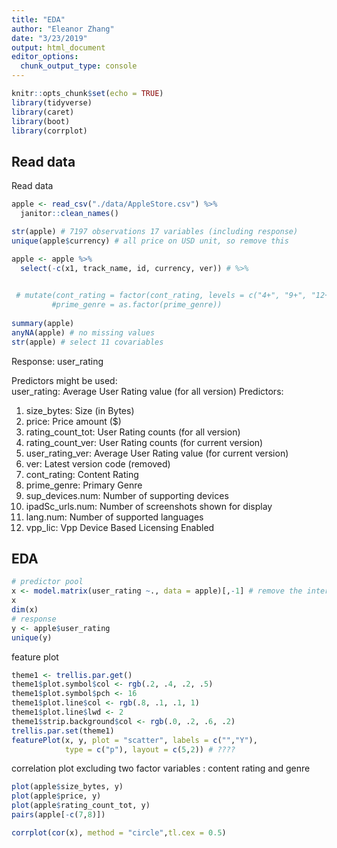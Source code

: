 ```yaml
---
title: "EDA"
author: "Eleanor Zhang"
date: "3/23/2019"
output: html_document
editor_options: 
  chunk_output_type: console
---
```


```r
knitr::opts_chunk$set(echo = TRUE)
library(tidyverse)
library(caret)
library(boot)
library(corrplot)
```

## Read data 

Read data
```r
apple <- read_csv("./data/AppleStore.csv") %>% 
  janitor::clean_names() 

str(apple) # 7197 observations 17 variables (including response)
unique(apple$currency) # all price on USD unit, so remove this

apple <- apple %>% 
  select(-c(x1, track_name, id, currency, ver)) # %>% 

  
 # mutate(cont_rating = factor(cont_rating, levels = c("4+", "9+", "12+", "17+")),
         #prime_genre = as.factor(prime_genre))
  
summary(apple)
anyNA(apple) # no missing values
str(apple) # select 11 covariables 
```


Response: user_rating  

Predictors might be used:  
user_rating: Average User Rating value (for all version)
Predictors: 

1.	size_bytes: Size (in Bytes)
2.	price: Price amount ($)
3.	rating_count_tot: User Rating counts (for all version)
4.	rating_count_ver: User Rating counts (for current version)
5.	user_rating_ver: Average User Rating value (for current version)
6.	ver: Latest version code (removed)
7.	cont_rating: Content Rating
8.	prime_genre: Primary Genre
9.	sup_devices.num: Number of supporting devices
10.	ipadSc_urls.num: Number of screenshots shown for display
11.	lang.num: Number of supported languages
12.	vpp_lic: Vpp Device Based Licensing Enabled

## EDA

```r
# predictor pool
x <- model.matrix(user_rating ~., data = apple)[,-1] # remove the intercept column; design matrix
x
dim(x)
# response
y <- apple$user_rating
unique(y)
```

feature plot
```r
theme1 <- trellis.par.get()
theme1$plot.symbol$col <- rgb(.2, .4, .2, .5)
theme1$plot.symbol$pch <- 16
theme1$plot.line$col <- rgb(.8, .1, .1, 1)
theme1$plot.line$lwd <- 2
theme1$strip.background$col <- rgb(.0, .2, .6, .2)
trellis.par.set(theme1)
featurePlot(x, y, plot = "scatter", labels = c("","Y"),
            type = c("p"), layout = c(5,2)) # ???? 
```

correlation plot excluding two factor variables : content rating and genre
```r
plot(apple$size_bytes, y)
plot(apple$price, y)
plot(apple$rating_count_tot, y)
pairs(apple[-c(7,8)])
```
 

```r
corrplot(cor(x), method = "circle",tl.cex = 0.5)
```




